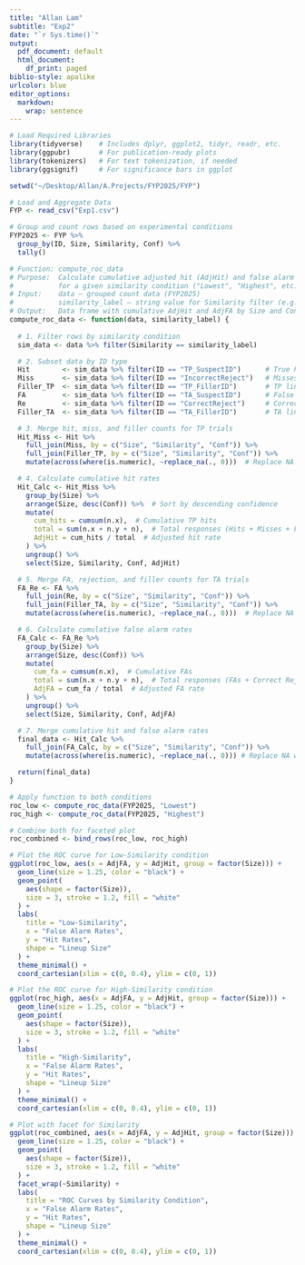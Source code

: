 ```yaml
---
title: "Allan Lam"
subtitle: "Exp2"
date: "`r Sys.time()`"
output:
  pdf_document: default
  html_document:
    df_print: paged
biblio-style: apalike
urlcolor: blue
editor_options: 
  markdown: 
    wrap: sentence
---
```


```r
# Load Required Libraries
library(tidyverse)    # Includes dplyr, ggplot2, tidyr, readr, etc.
library(ggpubr)       # For publication-ready plots
library(tokenizers)   # For text tokenization, if needed
library(ggsignif)     # For significance bars in ggplot

setwd("~/Desktop/Allan/A.Projects/FYP2025/FYP")

# Load and Aggregate Data
FYP <- read_csv("Exp1.csv")

# Group and count rows based on experimental conditions
FYP2025 <- FYP %>%
  group_by(ID, Size, Similarity, Conf) %>%
  tally()
```

```r
# Function: compute_roc_data
# Purpose:  Calculate cumulative adjusted hit (AdjHit) and false alarm (AdjFA) rates
#           for a given similarity condition ("Lowest", "Highest", etc.)
# Input:    data — grouped count data (FYP2025)
#           similarity_label — string value for Similarity filter (e.g., "Lowest")
# Output:   Data frame with cumulative AdjHit and AdjFA by Size and Confidence
compute_roc_data <- function(data, similarity_label) {
  
  # 1. Filter rows by similarity condition
  sim_data <- data %>% filter(Similarity == similarity_label)

  # 2. Subset data by ID type
  Hit        <- sim_data %>% filter(ID == "TP_SuspectID")      # True Positives (Hits)
  Miss       <- sim_data %>% filter(ID == "IncorrectReject")   # Misses
  Filler_TP  <- sim_data %>% filter(ID == "TP_FillerID")       # TP lineup fillers
  FA         <- sim_data %>% filter(ID == "TA_SuspectID")      # False Alarms (FAs)
  Re         <- sim_data %>% filter(ID == "CorrectReject")     # Correct Rejections
  Filler_TA  <- sim_data %>% filter(ID == "TA_FillerID")       # TA lineup fillers

  # 3. Merge hit, miss, and filler counts for TP trials
  Hit_Miss <- Hit %>%
    full_join(Miss, by = c("Size", "Similarity", "Conf")) %>%
    full_join(Filler_TP, by = c("Size", "Similarity", "Conf")) %>%
    mutate(across(where(is.numeric), ~replace_na(., 0)))  # Replace NA with 0s

  # 4. Calculate cumulative hit rates
  Hit_Calc <- Hit_Miss %>%
    group_by(Size) %>%
    arrange(Size, desc(Conf)) %>%  # Sort by descending confidence
    mutate(
      cum_hits = cumsum(n.x),  # Cumulative TP hits
      total = sum(n.x + n.y + n),  # Total responses (Hits + Misses + Fillers)
      AdjHit = cum_hits / total  # Adjusted hit rate
    ) %>%
    ungroup() %>%
    select(Size, Similarity, Conf, AdjHit)

  # 5. Merge FA, rejection, and filler counts for TA trials
  FA_Re <- FA %>%
    full_join(Re, by = c("Size", "Similarity", "Conf")) %>%
    full_join(Filler_TA, by = c("Size", "Similarity", "Conf")) %>%
    mutate(across(where(is.numeric), ~replace_na(., 0)))  # Replace NA with 0s

  # 6. Calculate cumulative false alarm rates
  FA_Calc <- FA_Re %>%
    group_by(Size) %>%
    arrange(Size, desc(Conf)) %>%
    mutate(
      cum_fa = cumsum(n.x),  # Cumulative FAs
      total = sum(n.x + n.y + n),  # Total responses (FAs + Correct Rejects + Fillers)
      AdjFA = cum_fa / total  # Adjusted FA rate
    ) %>%
    ungroup() %>%
    select(Size, Similarity, Conf, AdjFA)

  # 7. Merge cumulative hit and false alarm rates
  final_data <- Hit_Calc %>%
    full_join(FA_Calc, by = c("Size", "Similarity", "Conf")) %>%
    mutate(across(where(is.numeric), ~replace_na(., 0))) # Replace NA with 0s

  return(final_data)
}

# Apply function to both conditions
roc_low <- compute_roc_data(FYP2025, "Lowest")
roc_high <- compute_roc_data(FYP2025, "Highest")

# Combine both for faceted plot
roc_combined <- bind_rows(roc_low, roc_high)

# Plot the ROC curve for Low-Similarity condition
ggplot(roc_low, aes(x = AdjFA, y = AdjHit, group = factor(Size))) +
  geom_line(size = 1.25, color = "black") +
  geom_point(
    aes(shape = factor(Size)),
    size = 3, stroke = 1.2, fill = "white"
  ) +
  labs(
    title = "Low-Similarity",
    x = "False Alarm Rates",
    y = "Hit Rates",
    shape = "Lineup Size"
  ) +
  theme_minimal() +
  coord_cartesian(xlim = c(0, 0.4), ylim = c(0, 1))

# Plot the ROC curve for High-Similarity condition
ggplot(roc_high, aes(x = AdjFA, y = AdjHit, group = factor(Size))) +
  geom_line(size = 1.25, color = "black") +
  geom_point(
    aes(shape = factor(Size)),
    size = 3, stroke = 1.2, fill = "white"
  ) +
  labs(
    title = "High-Similarity",
    x = "False Alarm Rates",
    y = "Hit Rates",
    shape = "Lineup Size"
  ) +
  theme_minimal() +
  coord_cartesian(xlim = c(0, 0.4), ylim = c(0, 1))

# Plot with facet for Similarity
ggplot(roc_combined, aes(x = AdjFA, y = AdjHit, group = factor(Size))) +
  geom_line(size = 1.25, color = "black") +
  geom_point(
    aes(shape = factor(Size)),
    size = 3, stroke = 1.2, fill = "white"
  ) +
  facet_wrap(~Similarity) +
  labs(
    title = "ROC Curves by Similarity Condition",
    x = "False Alarm Rates",
    y = "Hit Rates",
    shape = "Lineup Size"
  ) +
  theme_minimal() +
  coord_cartesian(xlim = c(0, 0.4), ylim = c(0, 1))
```

